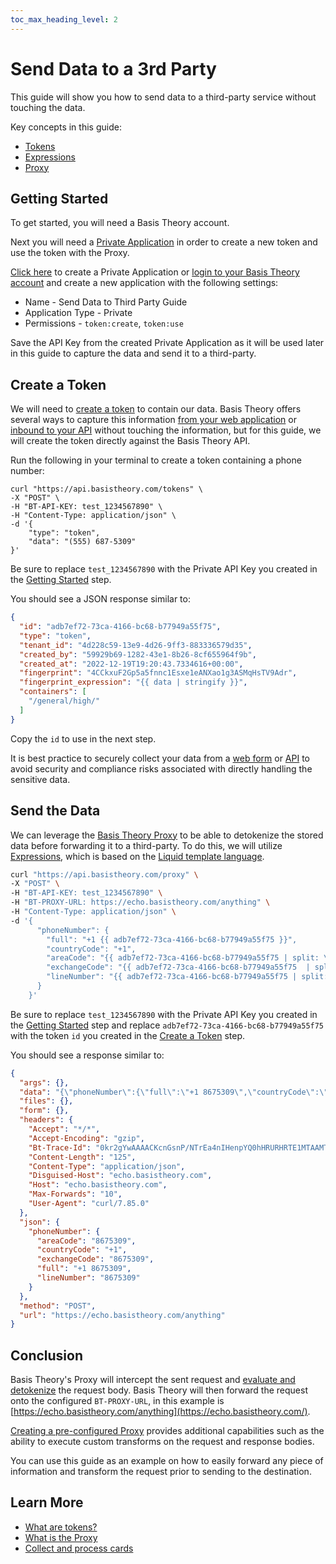 ```yaml
---
toc_max_heading_level: 2
---
```



# Send Data to a 3rd Party

This guide will show you how to send data to a third-party service without touching the data.

Key concepts in this guide:

- [Tokens](/docs/concepts/what-are-tokens)
- [Expressions](/docs/expressions)
- [Proxy](/docs/concepts/what-is-the-proxy)

## Getting Started

To get started, you will need a Basis Theory account.

<AuthButtons />

Next you will need a [Private Application](/docs/api/applications#application-types) in order to create a new token and use the token with the Proxy.

[Click here](https://portal.basistheory.com/applications/create?permissions=token%3Acreate&permissions=token%3Ause&type=private&name=Send%20Data%20to%20Third%20Party%20Guide) to create a Private Application or [login to your Basis Theory account](https://portal.basistheory.com/applications) and create a new application with the following settings:

- Name - Send Data to Third Party Guide
- Application Type - Private
- Permissions - `token:create`, `token:use`

<Alert>
  Save the API Key from the created Private Application as it will be used later in this guide to capture the data and send it to a third-party.
</Alert>

## Create a Token

We will need to [create a token](/docs/api/tokens#create-token) to contain our data. Basis Theory offers several ways to capture this information [from your web application](/docs/guides/collect/collect-data-from-web) or [inbound to your API](/docs/guides/collect/collect-inbound-sensitive-data) without touching the information, but for this guide, we will create the token directly against the Basis Theory API.

Run the following in your terminal to create a token containing a phone number:

```shell showLineNumbers
curl "https://api.basistheory.com/tokens" \
-X "POST" \
-H "BT-API-KEY: test_1234567890" \
-H "Content-Type: application/json" \
-d '{
    "type": "token",
    "data": "(555) 687-5309"
}'
```

<Alert>
  Be sure to replace <code>test_1234567890</code> with the Private API Key you created in the <a href="#getting-started">Getting Started</a> step.
</Alert>

You should see a JSON response similar to:

```json showLineNumbers
{
  "id": "adb7ef72-73ca-4166-bc68-b77949a55f75",
  "type": "token",
  "tenant_id": "4d228c59-13e9-4d26-9ff3-883336579d35",
  "created_by": "59929b69-1282-43e1-8b26-8cf655964f9b",
  "created_at": "2022-12-19T19:20:43.7334616+00:00",
  "fingerprint": "4CCkxuF2Gp5a5fnnc1Esxe1eANXao1g3ASMqHsTV9Adr",
  "fingerprint_expression": "{{ data | stringify }}",
  "containers": [
    "/general/high/"
  ]
}
```

Copy the `id` to use in the next step.

<Alert type={Alerts.INFO}>
  It is best practice to securely collect your data from a <a href="/docs/guides/collect/collect-data-from-web">web form</a> or <a href="/docs/guides/collect/collect-inbound-sensitive-data.mdx">API</a> to avoid security and compliance risks associated with directly handling the sensitive data.
</Alert>

## Send the Data

We can leverage the [Basis Theory Proxy](/docs/concepts/what-is-the-proxy) to be able to detokenize the stored data before forwarding it to a third-party. To do this, we will utilize [Expressions](/docs/expressions), which is based on the [Liquid template language](https://shopify.github.io/liquid).

```bash showLineNumbers
curl "https://api.basistheory.com/proxy" \
-X "POST" \
-H "BT-API-KEY: test_1234567890" \
-H "BT-PROXY-URL: https://echo.basistheory.com/anything" \
-H "Content-Type: application/json" \
-d '{
      "phoneNumber": {
        "full": "+1 {{ adb7ef72-73ca-4166-bc68-b77949a55f75 }}",
        "countryCode": "+1",
        "areaCode": "{{ adb7ef72-73ca-4166-bc68-b77949a55f75 | split: \" \" | first | remove: \"(\" | remove: \")\" }}",
        "exchangeCode": "{{ adb7ef72-73ca-4166-bc68-b77949a55f75  | split: \"-\" | last }}",
        "lineNumber": "{{ adb7ef72-73ca-4166-bc68-b77949a55f75 | split: \" \" | last | split: \"-\" | first }}"
      }
    }'
```

<Alert>
  Be sure to replace <code>test_1234567890</code> with the Private API Key you created in the <a href="#getting-started">Getting Started</a> step and replace
  <code>adb7ef72-73ca-4166-bc68-b77949a55f75</code> with the token <code>id</code> you created in the <a href="#create-a-token">Create a Token</a> step.
</Alert>

You should see a response similar to:

```json showLineNumbers
{
  "args": {},
  "data": "{\"phoneNumber\":{\"full\":\"+1 8675309\",\"countryCode\":\"+1\",\"areaCode\":\"8675309\",\"exchangeCode\":\"8675309\",\"lineNumber\":\"8675309\"}}",
  "files": {},
  "form": {},
  "headers": {
    "Accept": "*/*",
    "Accept-Encoding": "gzip",
    "Bt-Trace-Id": "0kr2gYwAAAACKcnGsnP/NTrEa4nIHenpYQ0hHRURHRTE1MTAAMTYzY2E1ODMtNjQ3MS00MTc3LTg0ZGItZTA4MzBlZGFiODUw",
    "Content-Length": "125",
    "Content-Type": "application/json",
    "Disguised-Host": "echo.basistheory.com",
    "Host": "echo.basistheory.com",
    "Max-Forwards": "10",
    "User-Agent": "curl/7.85.0"
  },
  "json": {
    "phoneNumber": {
      "areaCode": "8675309",
      "countryCode": "+1",
      "exchangeCode": "8675309",
      "full": "+1 8675309",
      "lineNumber": "8675309"
    }
  },
  "method": "POST",
  "url": "https://echo.basistheory.com/anything"
}
```

## Conclusion

Basis Theory's Proxy will intercept the sent request and [evaluate and detokenize](/docs/expressions/detokenization) the request body. Basis Theory will then forward the request onto the configured `BT-PROXY-URL`, in this example is [https://echo.basistheory.com/anything](https://echo.basistheory.com/).

[Creating a pre-configured Proxy](/docs/api/proxies#create-a-proxy) provides additional capabilities such as the ability to execute custom transforms on the request and response bodies.

You can use this guide as an example on how to easily forward any piece of information and transform the request prior to sending to the destination.

## Learn More

- [What are tokens?](/docs/concepts/what-are-tokens)
- [What is the Proxy](/docs/concepts/what-is-the-proxy)
- [Collect and process cards](/docs/blueprints/cards/collect-and-process-cards)
